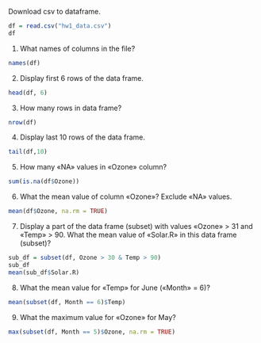 Download csv to dataframe.
```r
df = read.csv("hw1_data.csv")
df
```

1. What names of columns in the file?
```r
names(df)
```

2. Display first 6 rows of the data frame.
```r
head(df, 6)
```

3. How many rows in data frame? 
```r
nrow(df)
```

4. Display last 10 rows of the data frame.
```r
tail(df,10)
```

5. How many «NA» values in «Ozone» column?
```r
sum(is.na(df$Ozone))
```

6. What the mean value of column «Ozone»? Exclude «NA» values.
```r
mean(df$Ozone, na.rm = TRUE)
```

7. Display a part of the data frame (subset) with values «Ozone» > 31 and
«Temp» > 90. What the mean value of «Solar.R» in this data frame (subset)?
```r
sub_df = subset(df, Ozone > 30 & Temp > 90)
sub_df
mean(sub_df$Solar.R)
```

8. What the mean value for «Temp» for June («Month» = 6)?
```r
mean(subset(df, Month == 6)$Temp)
```

9. What the maximum value for «Ozone» for May?
```r
max(subset(df, Month == 5)$Ozone, na.rm = TRUE)
```

